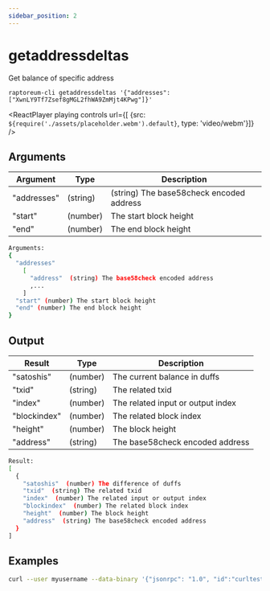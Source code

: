 ```yaml
---
sidebar_position: 2
---
```


# getaddressdeltas

Get balance of specific address

`raptoreum-cli getaddressdeltas '{"addresses": ["XwnLY9Tf7Zsef8gMGL2fhWA9ZmMjt4KPwg"]}'`

<ReactPlayer playing controls url={[
    {src: `${require('./assets/placeholder.webm').default}`, type: 'video/webm'}]} />


## Arguments

| Argument | Type | Description |
|--|--|--|
| "addresses" | (string) | (string) The base58check encoded address |
| "start" | (number) | The start block height |
| "end" | (number) | The end block height |

```bash
Arguments:
{
  "addresses"
    [
      "address"  (string) The base58check encoded address
      ,...
    ]
  "start" (number) The start block height
  "end" (number) The end block height
}
```

## Output

| Result | Type | Description |
|--|--|--|
| "satoshis" | (number) | The current balance in duffs |
| "txid" | (string) | The related txid |
| "index" | (number) | The related input or output index |
| "blockindex" | (number) | The related block index |
| "height" | (number) | The block height |
| "address" | (string) | The base58check encoded address |

```bash
Result:
[
  {
    "satoshis"  (number) The difference of duffs
    "txid"  (string) The related txid
    "index"  (number) The related input or output index
    "blockindex"  (number) The related block index
    "height"  (number) The block height
    "address"  (string) The base58check encoded address
  }
]
```


## Examples

```bash
curl --user myusername --data-binary '{"jsonrpc": "1.0", "id":"curltest", "method": "getaddressdeltas", "params": [{"addresses": ["XwnLY9Tf7Zsef8gMGL2fhWA9ZmMjt4KPwg"]}] }' -H 'content-type: text/plain;' http://127.0.0.1:9998/
```


